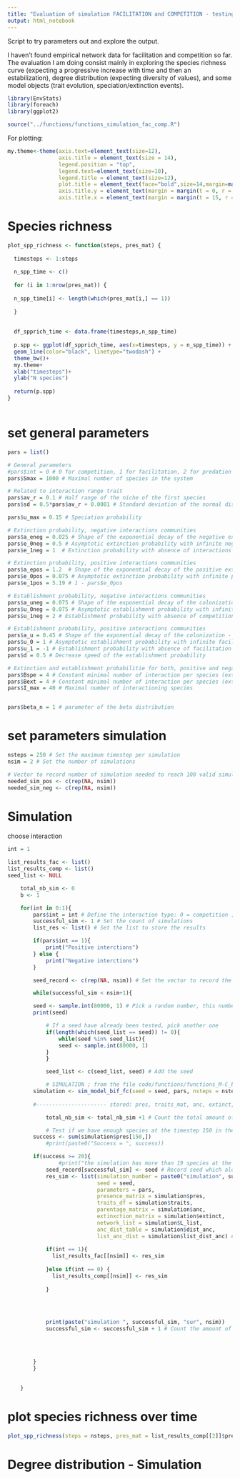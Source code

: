 ```yaml
---
title: "Evaluation of simulation FACILITATION and COMPETITION - testing parameters "
output: html_notebook
---
```



Script to try parameters out and explore the output.

I haven't found empirical network data for facilitation and competition so far. The evaluation I am doing consist mainly in exploring the species richness curve (expecting a progressive increase with time and then an estabilization), degree distribution (expecting diversity of values), and some model objects (trait evolution, speciation/extinction events).


```r
library(EnvStats)
library(foreach)
library(ggplot2)

source("../functions/functions_simulation_fac_comp.R")

```


For plotting:

```r
my.theme<-theme(axis.text=element_text(size=12),
                axis.title = element_text(size = 14),
                legend.position = "top",
                legend.text=element_text(size=10),
                legend.title = element_text(size=12),
                plot.title = element_text(face="bold",size=14,margin=margin(0,0,20,0),hjust = 0.5),
                axis.title.y = element_text(margin = margin(t = 0, r = 15, b = 0, l = 0)),
                axis.title.x = element_text(margin = margin(t = 15, r = 0, b = 0, l = 0)))
```


# Species richness





```r

plot_spp_richness <- function(steps, pres_mat) {
  
  timesteps <- 1:steps
  
  n_spp_time <- c()
  
  for (i in 1:nrow(pres_mat)) {
  
  n_spp_time[i] <- length(which(pres_mat[i,] == 1))
  
  }
  
  
  df_spprich_time <- data.frame(timesteps,n_spp_time)
  
  p.spp <- ggplot(df_spprich_time, aes(x=timesteps, y = n_spp_time)) +
  geom_line(color="black", linetype="twodash") +
  theme_bw()+
  my.theme+
  xlab("timesteps")+
  ylab("N species")
  
  return(p.spp)
}



```




# set general parameters

```r

pars = list()

# General parameters
#pars$int = 0 # 0 for competition, 1 for facilitation, 2 for predation
pars$Smax = 1000 # Maximal number of species in the system

# Related to interaction range trait
pars$av_r = 0.1 # Half range of the niche of the first species
pars$sd = 0.5*pars$av_r + 0.0001 # Standard deviation of the normal distribution used to calculate the niche optimum trait of a new species

pars$u_max = 0.15 # Speciation probability

# Extinction probability, negative interactions communities
pars$a_eneg = 0.025 # Shape of the exponential decay of the negative extinction - interaction relationship
pars$e_0neg = 0.5 # Asymptotic extinction probability with infinite negative interactions
pars$e_1neg = 1  # Extinction probability with absence of interactions

# Extinction probability, positive interactions communities
pars$a_epos = 1.2  # Shape of the exponential decay of the positive extinction - interaction relationship
pars$e_0pos = 0.075 # Asymptotic extinction probability with infinite positive interactions
pars$e_1pos = 5.19 # 1 - pars$e_0pos

# Establishment probability, negative interactions communities
pars$a_uneg = 0.075 # Shape of the exponential decay of the colonization - interaction relationship
pars$u_0neg = 0.075 # Asymptotic establishment probability with infinite competition interactions
pars$u_1neg = 2 # Establishment probability with absence of competition interaction

# Establishment probability, positive interactions communities
pars$a_u = 0.45 # Shape of the exponential decay of the colonization - interaction relationship
pars$u_0 = 1 # Asymptotic establishment probability with infinite facilitation interactions
pars$u_1 = -1 # Establishment probability with absence of facilitation interactions
pars$d = 0.5 # Decrease speed of the establishment probability

# Extinction and establishment probabilitie for both, positive and negative interactions communities
pars$Bspe = 4 # Constant minimal number of interaction per species (extablishment prob)
pars$Bext = 4 # Constant minimal number of interaction per species (extinction prob)
pars$I_max = 40 # Maximal number of interactioning species


pars$beta_n = 1 # parameter of the beta distribution

```


# set parameters simulation

```r
nsteps = 250 # Set the maximum timestep per simulation
nsim = 2 # Set the number of simulations

# Vector to record number of simulation needed to reach 100 valid simulations
needed_sim_pos <- c(rep(NA, nsim))
needed_sim_neg <- c(rep(NA, nsim))
```


# Simulation

choose interaction

```r
int = 1
```



```r

list_results_fac <- list()
list_results_comp <- list()
seed_list <- NULL

	total_nb_sim <- 0
	b <- 1

	for(int in 0:1){
		pars$int = int # Define the interaction type: 0 = competition ; 1 = facilitation
		successful_sim <- 1 # Set the count of simulations
		list_res <- list() # Set the list to store the results

		if(pars$int == 1){
			print("Positive interctions")
		} else {
			print("Negative interctions")
		}

		seed_record <- c(rep(NA, nsim)) # Set the vector to record the seed that have been used

		while(successful_sim < nsim+1){

  		seed <- sample.int(80000, 1) # Pick a random number, this number will be the seed for one simulation
  		print(seed)

			# If a seed have already been tested, pick another one
			if(length(which(seed_list == seed)) != 0){
				while(seed %in% seed_list){
    			seed <- sample.int(80000, 1)
  			}
			}

			seed_list <- c(seed_list, seed) # Add the seed

			# SIMULATION ; from the file code/functions/functions_M-C_bifurcation.R
  		simulation <- sim_model_bif_fc(seed = seed, pars, nsteps = nsteps)  
  	
  		#---------------------- stored: pres, traits_mat, anc, extinct, Stotact, L, L_list

			total_nb_sim <- total_nb_sim +1 # Count the total amount of simulations

			# Test if we have enough species at the timestep 150 in the simulation
  		success <- sum(simulation$pres[150,])
			#print(paste0("Success = ", success))

  		if(success >= 20){
				#print("the simulation has more than 19 species at the time step 150")
    		seed_record[successful_sim] <- seed # Record seed which alows us to have "good" simulation
    		res_sim <- list(simulation_number = paste0("simulation", successful_sim), 
    		                seed = seed,
    		                parameters = pars, 
    		                presence_matrix = simulation$pres, 
    		                traits_df = simulation$traits,
    		                parentage_matrix = simulation$anc,
    		                extinxction_matrix = simulation$extinct, 
    		                network_list = simulation$L_list, 
    		                anc_dist_table = simulation$dist_anc, 
    		                list_anc_dist = simulation$list_dist_anc) # Record results from the simulation
    		
    		if(int == 1){
    		  list_results_fac[[nsim]] <- res_sim
    		  
    		}else if(int == 0) {
    		  list_results_comp[[nsim]] <- res_sim
    		  
    		}
    		
    		
    		

    		print(paste("simulation ", successful_sim, "sur", nsim))
    		successful_sim <- successful_sim + 1 # Count the amount of "good" simulations
    		
    		
    		
    		
  		}
		}

		
	}


```






# plot species richness over time

```r

plot_spp_richness(steps = nsteps, pres_mat = list_results_comp[[2]]$presence_matrix)

```


# Degree distribution - Simulation


